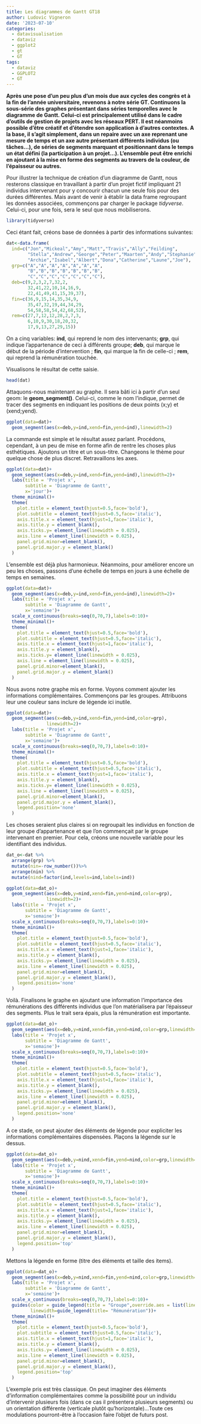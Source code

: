 ```yaml
---
title: Les diagrammes de Gantt GT18
author: Ludovic Vigneron
date: '2023-07-10'
categories:
  - datavisualisation
  - dataviz
  - ggplot2
  - gt
  - GT
tags:
  - dataviz
  - GGPLOT2
  - GT
---
```


**Après une pose d'un peu plus d'un mois due aux cycles des congrès et à la fin de l'année universitaire, revenons à notre série GT. Continuons la sous-série des graphes présentant dans séries temporelles avec le diagramme de Gantt. Celui-ci est principalement utilisé dans le cadre d'outils de gestion de projets avec les réseaux PERT. Il est néanmoins possible d'être créatif et d'étendre son application à d'autres contextes. A la base, il s'agit simplement, dans un repaire avec un axe reprenant une mesure de temps et un axe autre présentant différents individus (ou tâches...), de séries de segments marquant et positionnant dans le temps un état défini (la participation à un projet...). L'ensemble peut être enrichi en ajoutant à la mise en forme des segments au travers de la couleur, de l'épaisseur ou autres.**


Pour illustrer la technique de création d'un diagramme de Gantt, nous resterons classique en travaillant à partir d'un projet fictif impliquant 21 individus intervenant pour y concourir chacun une seule fois pour des durées différentes. Mais avant de venir à établir la data frame regroupant les données associées, commençons par charger le package *tidyverse*. Celui-ci, pour une fois, sera le seul que nous mobiliserons. 

```r
library(tidyverse)
```

Ceci étant fait, créons base de données à partir des informations suivantes: 

```r
dat<-data.frame(
  ind=c("Jon","Mickeal","Amy","Matt","Travis","Ally","Feilding",
        "Stella","Andrew","George","Peter","Maarten","Andy","Stephanie",
        "Archie","Isabel","Albert","Dona","Catherine","Laune","Joe"),
  grp=c("A","A","A","A","A","A","A",
        "B","B","B","B","B","B","B",
        "C","C","C","C","C","C","C"),
  deb=c(9,2,3,2,7,32,2,
        32,41,22,10,14,16,9,
        22,41,49,41,15,39,37),
  fin=c(36,9,15,14,35,34,9,
        35,47,32,19,44,34,29,
        54,58,58,54,42,68,52),
  rem=c(27,7,12,12,28,2,7,3,
        6,10,9,30,18,20,32,
        17,9,13,27,29,15))
```

On a cinq variables: **ind**, qui reprend le nom des intervenants; **grp**, qui indique l'appartenance de ceci à différents groupe; **deb**, qui marque le début de la période d'intervention ; **fin**, qui marque la fin de celle-ci ; **rem**, qui reprend la rémunération touchée.

Visualisons le résultat de cette saisie.

```r
head(dat)
```

Attaquons-nous maintenant au graphe. Il sera bâti ici à partir d'un seul geom: le **geom_segment()**. Celui-ci, comme le nom l'indique, permet de tracer des segments en indiquant les positions de deux points (x;y) et (xend;yend). 

```r
ggplot(data=dat)+
  geom_segment(aes(x=deb,y=ind,xend=fin,yend=ind),linewidth=2)
```

La commande est simple et le résultat assez parlant. Procédons, cependant, à un peu de mise en forme afin de rentre les choses plus esthétiques. Ajoutons un titre et un sous-titre. Changeons le thème pour quelque chose de plus discret. Retravaillons les axes.

```r
ggplot(data=dat)+
  geom_segment(aes(x=deb,y=ind,xend=fin,yend=ind),linewidth=2)+
  labs(title = 'Projet x',
       subtitle = 'Diagramme de Gantt',
       x='jour')+
  theme_minimal()+
  theme(
    plot.title = element_text(hjust=0.5,face='bold'),
    plot.subtitle = element_text(hjust=0.5,face='italic'),
    axis.title.x = element_text(hjust=1,face='italic'),
    axis.title.y = element_blank(),
    axis.ticks.y= element_line(linewidth = 0.025),
    axis.line = element_line(linewidth = 0.025),
    panel.grid.minor=element_blank(),
    panel.grid.major.y = element_blank()
  )
```

L'ensemble est déjà plus harmonieux. Néanmoins, pour améliorer encore un peu les choses, passons d'une échelle de temps en jours à une échelle de temps en semaines.

```r
ggplot(data=dat)+
  geom_segment(aes(x=deb,y=ind,xend=fin,yend=ind),linewidth=2)+
  labs(title = 'Projet x',
       subtitle = 'Diagramme de Gantt',
       x='semaine')+
  scale_x_continuous(breaks=seq(0,70,7),labels=0:10)+
  theme_minimal()+
  theme(
    plot.title = element_text(hjust=0.5,face='bold'),
    plot.subtitle = element_text(hjust=0.5,face='italic'),
    axis.title.x = element_text(hjust=1,face='italic'),
    axis.title.y = element_blank(),
    axis.ticks.y= element_line(linewidth = 0.025),
    axis.line = element_line(linewidth = 0.025),
    panel.grid.minor=element_blank(),
    panel.grid.major.y = element_blank()
  )
```

Nous avons notre graphe mis en forme. Voyons comment ajouter les informations complémentaires. Commençons par les groupes. Attribuons leur une couleur sans inclure de légende ici inutile.

```r
ggplot(data=dat)+
  geom_segment(aes(x=deb,y=ind,xend=fin,yend=ind,color=grp),
               linewidth=2)+
  labs(title = 'Projet x',
       subtitle = 'Diagramme de Gantt',
       x='semaine')+
  scale_x_continuous(breaks=seq(0,70,7),labels=0:10)+
  theme_minimal()+
  theme(
    plot.title = element_text(hjust=0.5,face='bold'),
    plot.subtitle = element_text(hjust=0.5,face='italic'),
    axis.title.x = element_text(hjust=1,face='italic'),
    axis.title.y = element_blank(),
    axis.ticks.y= element_line(linewidth = 0.025),
    axis.line = element_line(linewidth = 0.025),
    panel.grid.minor=element_blank(),
    panel.grid.major.y = element_blank(),
    legend.position='none'
  )
```

Les choses seraient plus claires si on regroupait les individus en fonction de leur groupe d'appartenance et que l'on commençait par le groupe intervenant en premier. Pour cela, créons une nouvelle variable pour les identifiant des individus.

```r
dat_o<-dat %>% 
  arrange(grp) %>% 
  mutate(nin=-row_number())%>% 
  arrange(nin) %>% 
  mutate(nind=factor(ind,levels=ind,labels=ind))

ggplot(data=dat_o)+
  geom_segment(aes(x=deb,y=nind,xend=fin,yend=nind,color=grp),
               linewidth=2)+
  labs(title = 'Projet x',
       subtitle = 'Diagramme de Gantt',
       x='semaine')+
  scale_x_continuous(breaks=seq(0,70,7),labels=0:10)+
  theme_minimal()+
  theme(
    plot.title = element_text(hjust=0.5,face='bold'),
    plot.subtitle = element_text(hjust=0.5,face='italic'),
    axis.title.x = element_text(hjust=1,face='italic'),
    axis.title.y = element_blank(),
    axis.ticks.y= element_line(linewidth = 0.025),
    axis.line = element_line(linewidth = 0.025),
    panel.grid.minor=element_blank(),
    panel.grid.major.y = element_blank(),
    legend.position='none'
  )
```

Voilà. Finalisons le graphe en ajoutant une information l'importance des rémunérations des différents individus que l'on matérialisera par l'épaisseur des segments. Plus le trait sera épais, plus la rémunération est importante.

```r
ggplot(data=dat_o)+
  geom_segment(aes(x=deb,y=nind,xend=fin,yend=nind,color=grp,linewidth=rem))+
  labs(title = 'Projet x',
       subtitle = 'Diagramme de Gantt',
       x='semaine')+
  scale_x_continuous(breaks=seq(0,70,7),labels=0:10)+
  theme_minimal()+
  theme(
    plot.title = element_text(hjust=0.5,face='bold'),
    plot.subtitle = element_text(hjust=0.5,face='italic'),
    axis.title.x = element_text(hjust=1,face='italic'),
    axis.title.y = element_blank(),
    axis.ticks.y= element_line(linewidth = 0.025),
    axis.line = element_line(linewidth = 0.025),
    panel.grid.minor=element_blank(),
    panel.grid.major.y = element_blank(),
    legend.position='none'
  )
```

A ce stade, on peut ajouter des éléments de légende pour expliciter les informations complémentaires dispensées. Plaçons la légende sur le dessus.

```r
ggplot(data=dat_o)+
  geom_segment(aes(x=deb,y=nind,xend=fin,yend=nind,color=grp,linewidth=rem))+
  labs(title = 'Projet x',
       subtitle = 'Diagramme de Gantt',
       x='semaine')+
  scale_x_continuous(breaks=seq(0,70,7),labels=0:10)+
  theme_minimal()+
  theme(
    plot.title = element_text(hjust=0.5,face='bold'),
    plot.subtitle = element_text(hjust=0.5,face='italic'),
    axis.title.x = element_text(hjust=1,face='italic'),
    axis.title.y = element_blank(),
    axis.ticks.y= element_line(linewidth = 0.025),
    axis.line = element_line(linewidth = 0.025),
    panel.grid.minor=element_blank(),
    panel.grid.major.y = element_blank(),
    legend.position='top'
  )
```

Mettons la légende en forme (titre des éléments et taille des items). 

```r
ggplot(data=dat_o)+
  geom_segment(aes(x=deb,y=nind,xend=fin,yend=nind,color=grp,linewidth=rem))+
  labs(title = 'Projet x',
       subtitle = 'Diagramme de Gantt',
       x='semaine')+
  scale_x_continuous(breaks=seq(0,70,7),labels=0:10)+
  guides(color = guide_legend(title = "Groupe",override.aes = list(linewidth = 5)),
         linewidth=guide_legend(title= "Rémunération"))+
  theme_minimal()+
  theme(
    plot.title = element_text(hjust=0.5,face='bold'),
    plot.subtitle = element_text(hjust=0.5,face='italic'),
    axis.title.x = element_text(hjust=1,face='italic'),
    axis.title.y = element_blank(),
    axis.ticks.y= element_line(linewidth = 0.025),
    axis.line = element_line(linewidth = 0.025),
    panel.grid.minor=element_blank(),
    panel.grid.major.y = element_blank(),
    legend.position='top'
  )
```

L'exemple pris est très classique. On peut imaginer des éléments d'information complémentaires comme la possibilité pour un individu d'intervenir plusieurs fois (dans ce cas il présentera plusieurs segments) ou un orientation différente (verticale plutôt qu'horizontale)...Toute ces modulations pourront-être à l'occasion faire l'objet de futurs post. 



